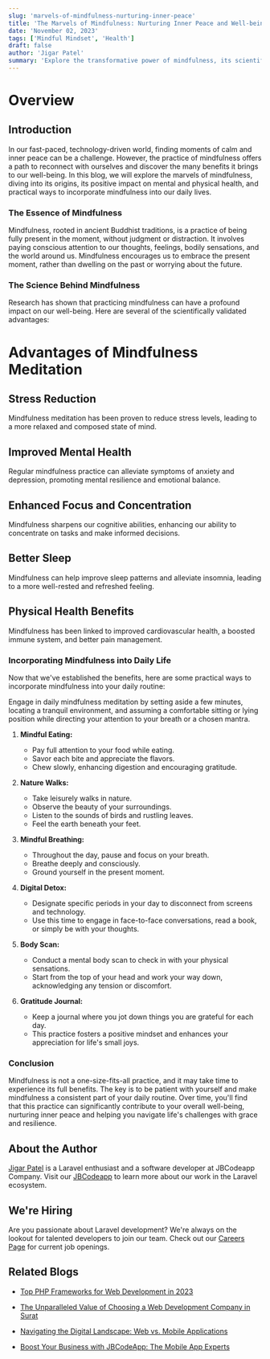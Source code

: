 ```yaml
---
slug: 'marvels-of-mindfulness-nurturing-inner-peace'
title: 'The Marvels of Mindfulness: Nurturing Inner Peace and Well-being'
date: 'November 02, 2023'
tags: ['Mindful Mindset', 'Health']
draft: false
author: 'Jigar Patel'
summary: 'Explore the transformative power of mindfulness, its scientific benefits, and practical ways to incorporate mindfulness into your daily life for enhanced well-being and inner peace.'
---
```


# Overview

<TOCInline
  toc={props.toc}
  exclude="Overview"
  toHeading={2}
  defaultimage="marvels-of-mindfulness-nurturing-inner-peace"
/>

## Introduction

In our fast-paced, technology-driven world, finding moments of calm and inner peace can be a challenge. However, the practice of mindfulness offers a path to reconnect with ourselves and discover the many benefits it brings to our well-being. In this blog, we will explore the marvels of mindfulness, diving into its origins, its positive impact on mental and physical health, and practical ways to incorporate mindfulness into our daily lives.

### The Essence of Mindfulness

Mindfulness, rooted in ancient Buddhist traditions, is a practice of being fully present in the moment, without judgment or distraction. It involves paying conscious attention to our thoughts, feelings, bodily sensations, and the world around us. Mindfulness encourages us to embrace the present moment, rather than dwelling on the past or worrying about the future.

### The Science Behind Mindfulness

Research has shown that practicing mindfulness can have a profound impact on our well-being. Here are several of the scientifically validated advantages:

# Advantages of Mindfulness Meditation

## Stress Reduction

Mindfulness meditation has been proven to reduce stress levels, leading to a more relaxed and composed state of mind.

## Improved Mental Health

Regular mindfulness practice can alleviate symptoms of anxiety and depression, promoting mental resilience and emotional balance.

## Enhanced Focus and Concentration

Mindfulness sharpens our cognitive abilities, enhancing our ability to concentrate on tasks and make informed decisions.

## Better Sleep

Mindfulness can help improve sleep patterns and alleviate insomnia, leading to a more well-rested and refreshed feeling.

## Physical Health Benefits

Mindfulness has been linked to improved cardiovascular health, a boosted immune system, and better pain management.

### Incorporating Mindfulness into Daily Life

Now that we've established the benefits, here are some practical ways to incorporate mindfulness into your daily routine:

Engage in daily mindfulness meditation by setting aside a few minutes, locating a tranquil environment, and assuming a comfortable sitting or lying position while directing your attention to your breath or a chosen mantra.

1. **Mindful Eating:**

   - Pay full attention to your food while eating.
   - Savor each bite and appreciate the flavors.
   - Chew slowly, enhancing digestion and encouraging gratitude.

2. **Nature Walks:**

   - Take leisurely walks in nature.
   - Observe the beauty of your surroundings.
   - Listen to the sounds of birds and rustling leaves.
   - Feel the earth beneath your feet.

3. **Mindful Breathing:**

   - Throughout the day, pause and focus on your breath.
   - Breathe deeply and consciously.
   - Ground yourself in the present moment.

4. **Digital Detox:**

   - Designate specific periods in your day to disconnect from screens and technology.
   - Use this time to engage in face-to-face conversations, read a book, or simply be with your thoughts.

5. **Body Scan:**

   - Conduct a mental body scan to check in with your physical sensations.
   - Start from the top of your head and work your way down, acknowledging any tension or discomfort.

6. **Gratitude Journal:**
   - Keep a journal where you jot down things you are grateful for each day.
   - This practice fosters a positive mindset and enhances your appreciation for life's small joys.

### Conclusion

Mindfulness is not a one-size-fits-all practice, and it may take time to experience its full benefits. The key is to be patient with yourself and make mindfulness a consistent part of your daily routine. Over time, you'll find that this practice can significantly contribute to your overall well-being, nurturing inner peace and helping you navigate life's challenges with grace and resilience.

## About the Author

[Jigar Patel](https://expertlaravel.com) is a Laravel enthusiast and a software developer at JBCodeapp Company. Visit our [JBCodeapp](https://jbcodeapp.com) to learn more about our work in the Laravel ecosystem.

## We're Hiring

Are you passionate about Laravel development? We're always on the lookout for talented developers to join our team. Check out our [Careers Page](https://jbcodeapp.com/career) for current job openings.

## Related Blogs

- [Top PHP Frameworks for Web Development in 2023](top-php-frameworks-2023)

- [The Unparalleled Value of Choosing a Web Development Company in Surat](surat-web-development-services-exceptional-value)

- [Navigating the Digital Landscape: Web vs. Mobile Applications](web-vs-mobile-applications-digital-landscape)

- [Boost Your Business with JBCodeApp: The Mobile App Experts](elevate-your-business-with-jbcodeapp)
